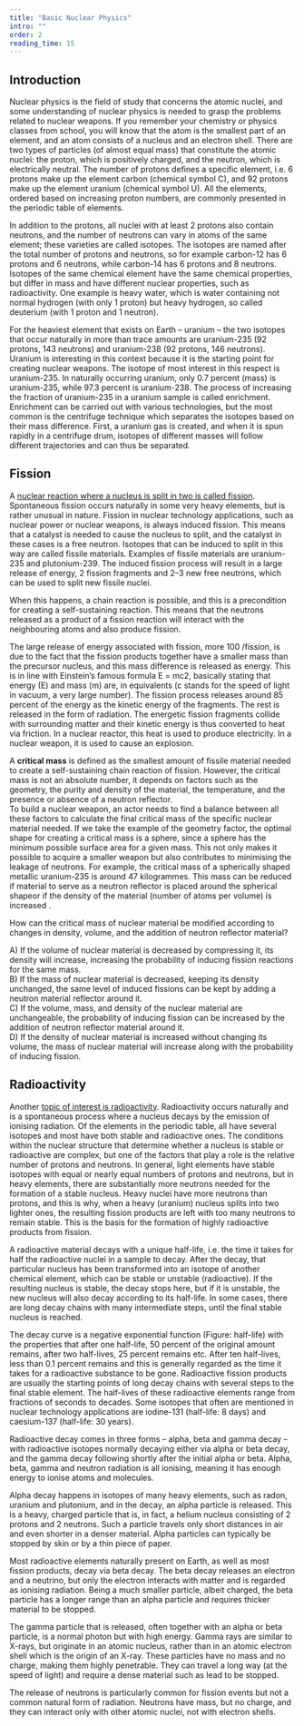 ```yaml
---
title: "Basic Nuclear Physics"
intro: ""
order: 2
reading_time: 15
---
```


## Introduction

Nuclear physics is the field of study that concerns the atomic nuclei, and some understanding of nuclear physics is needed to grasp the problems related to nuclear weapons. If you remember your chemistry or physics classes from school, you will know that the atom is the smallest part of an element, and an atom consists of a nucleus and an electron shell. There are two types of particles (of almost equal mass) that constitute the atomic nuclei: the proton, which is positively charged, and the neutron, which is electrically neutral. The number of protons defines a specific element, i.e. 6 protons make up the element carbon (chemical symbol C), and 92 protons make up the element uranium (chemical symbol U). All the elements, ordered based on increasing proton numbers, are commonly presented in the periodic table of elements.

<Figure
  size="medium"
  src="IUPAC_Periodic_Table.PNG"
  caption="Periodic table"
  alt="Periodic table of elements, showing the chemical elements arranged by atomic number, groups, and periods, with colors indicating element categories such as metals, non-metals, and metalloids."
  credit="Mav/Wikimedia, CC BY-SA 3.0"
  license=""
  expandable={true}
></Figure>

In addition to the protons, all nuclei with at least 2 protons also contain neutrons, and the number of neutrons can vary in atoms of the same element; these varieties are called isotopes. The isotopes are named after the total number of protons and neutrons, so for example carbon-12 has 6 protons and 6 neutrons, while carbon-14 has 6 protons and 8 neutrons. Isotopes of the same chemical element have the same chemical properties, but differ in mass and have different nuclear properties, such as radioactivity. One example is heavy water, which is water containing not normal hydrogen (with only 1 proton) but heavy hydrogen, so called deuterium (with 1 proton and 1 neutron).

For the heaviest element that exists on Earth – uranium – the two isotopes that occur naturally in more than trace amounts are uranium-235 (92 protons, 143 neutrons) and uranium-238 (92 protons, 146 neutrons). Uranium is interesting in this context because it is the starting point for creating nuclear weapons. The isotope of most interest in this respect is uranium-235. In naturally occurring uranium, only 0.7 percent (mass) is uranium-235, while 97.3 percent is uranium-238. The process of increasing the fraction of uranium-235 in a uranium sample is called enrichment. Enrichment can be carried out with various technologies, but the most common is the centrifuge technique which separates the isotopes based on their mass difference. First, a uranium gas is created, and when it is spun rapidly in a centrifuge drum, isotopes of different masses will follow different trajectories and can thus be separated.

## Fission

<LectureVideo smil="/lu04/HSFK-PC_LU04-CH01_15a_250311.smil" provider="video-stream">

  A [nuclear reaction where a nucleus is split in two is called fission](https://nrl.mit.edu/reactor/fission-process). Spontaneous fission occurs naturally in some very heavy elements, but is rather unusual in nature. Fission in nuclear technology applications, such as nuclear power or nuclear weapons, is always induced fission. This means that a catalyst is needed to cause the nucleus to split, and the catalyst in these cases is a free neutron. Isotopes that can be induced to split in this way are called fissile materials. Examples of fissile materials are uranium-235 and plutonium-239. The induced fission process will result in a large release of energy, 2 fission fragments and 2–3 new free neutrons, which can be used to split new fissile nuclei.

  <Figure
    size="medium"
    src="LU04_inhalte_grafiken_f_pfade_06012025-02.svg"
    caption="Nuclear fission"
    alt=""
    credit="Grübelfabrik (CC BY NC)"
    license=""
  ></Figure>

  When this happens, a chain reaction is possible, and this is a precondition for creating a self-sustaining reaction. This means that the neutrons released as a product of a fission reaction will interact with the neighbouring atoms and also produce fission.

  The large release of energy associated with fission, more 100 <Term t="MeV"/>/fission, is due to the fact that the fission products together have a smaller mass than the precursor nucleus, and this mass difference is released as energy. This is in line with Einstein’s famous formula E =  mc2, basically stating that energy (E) and mass (m) are, in equivalents (c stands for the speed of light in vacuum, a very large number). The fission process releases around 85 percent of the energy as the kinetic energy of the fragments. The rest is released in the form of radiation. The energetic fission fragments collide with surrounding matter and their kinetic energy is thus converted to heat via friction. In a nuclear reactor, this heat is used to produce electricity. In a nuclear weapon, it is used to cause an explosion.

  <Figure
    size="medium"
    src="AlbertEinstein.png"
    caption="Albert Einstein"
    alt=""
    credit="Bundesarchiv, CC-BY-SA 3.0"
    license=""
  ></Figure>

  <Figure
    size="medium"
    src="radiation-kineticEnergy.png"
    caption="Distribution of the energy released during fission in terms of kinetic energy and radiation "
    alt="Pie Chart showing the fission process releasing around 85 percent of the energy as the kinetic energy of the fragments. The rest is released in the form of radiation. "
    credit="PRIF, CC-BY-SA 4.0"
    license=""
  ></Figure>

  A **critical mass** is defined as the smallest amount of fissile material needed to create a self-sustaining chain reaction of fission. However, the critical mass is not an absolute number, it depends on factors such as the geometry, the purity and density of the material, the temperature, and the presence or absence of a neutron reflector.<br/>
  To build a nuclear weapon, an actor needs to find a balance between all these factors to calculate the final critical mass of the specific nuclear material needed. If we take the example of the geometry factor, the optimal shape for creating a critical mass is a sphere, since a sphere has the minimum possible surface area for a given mass. This not only makes it possible to acquire a smaller weapon but also contributes to minimising the leakage of neutrons. For example, the critical mass of a spherically shaped metallic uranium-235 is around 47 kilogrammes. This mass can be reduced if material to serve as a neutron reflector is placed around the spherical shapeor if the density of the material (number of atoms per volume) is increased .

</LectureVideo>

<Figure
  size="medium"
  src="LU04_inhalte_grafiken_f_pfade_06012025-09.svg"
  caption="Increasing nuclear fission probability by adding a neuron deflector or increasing density"
  alt="Diagram showing how to increase nuclear fission probability. Central image shows fission chain reaction. Left circle (A) adds a neutron reflector, increasing neutron return and fission chance. Right circle (B) increases atom density, enhancing neutron collisions. Labels indicate neutrons, nuclei, fission events, and generations. More collisions lead to sustained reactions. "
  credit="Grübelfabrik, CC BY NS 4.0"
  license=""
  expandable={true}
></Figure>

<Callout title="Influences on critical mass">

  How can the critical mass of nuclear material be modified according to changes in density, volume, and the addition of neutron reflector material?
  <Figure
    size="medium"
    src="InfluencesonFission.png"
    caption="Optimizing Nuclear Reactions: The Impact of Mass, Volume, Density, and Reflectors on Fission Efficiency"
    alt="Diagram showing how changes in nuclear material mass, volume, density, and neutron reflectors affect fission. Four scenarios are compared, each showing how altering variables like mass or adding a reflector impacts the probability of fission and number of induced fissions. A legend explains key terms like M, V, D, P, IF, and +R."
    credit="EU Non-Proliferation and Disarmament Consortium eLearning, CC BY NS 4.0"
    license=""
    expandable={true}
  ></Figure>

  A) If the volume of nuclear material is decreased by compressing it, its density will increase, increasing the probability of inducing fission reactions for the same mass.<br/>
  B) If the mass of nuclear material is decreased, keeping its density unchanged, the same level of induced fissions can be kept by adding a neutron material reflector around it.<br/>
  C) If the volume, mass, and density of the nuclear material are unchangeable, the probability of inducing fission can be increased by the addition of neutron reflector material around it.<br/>
  D) If the density of nuclear material is increased without changing its volume, the mass of nuclear material will increase along with the probability of inducing fission.<br/>

</Callout>

## Radioactivity

Another [topic of interest is radioactivity](https://www.euronuclear.org/nuclear-basics/radioactivity/what-is-radioactivity/). Radioactivity occurs naturally and is a spontaneous process where a nucleus decays by the emission of ionising radiation. Of the elements in the periodic table, all have several isotopes and most have both stable and radioactive ones. The conditions within the nuclear structure that determine whether a nucleus is stable or radioactive are complex, but one of the factors that play a role is the relative number of protons and neutrons. In general, light elements have stable isotopes with equal or nearly equal numbers of protons and neutrons, but in heavy elements, there are substantially more neutrons needed for the formation of a stable nucleus. Heavy nuclei have more neutrons than protons, and this is why, when a heavy (uranium) nucleus splits into two lighter ones, the resulting fission products are left with too many neutrons to remain stable. This is the basis for the formation of highly radioactive products from fission.

A radioactive material decays with a unique half-life, i.e. the time it takes for half the radioactive nuclei in a sample to decay. After the decay, that particular nucleus has been transformed into an isotope of another chemical element, which can be stable or unstable (radioactive). If the resulting nucleus is stable, the decay stops here, but if it is unstable, the new nucleus will also decay according to its half-life. In some cases, there are long decay chains with many intermediate steps, until the final stable nucleus is reached.

The decay curve is a negative exponential function (Figure: half-life) with the properties that after one half-life, 50 percent of the original amount remains, after two half-lives, 25 percent remains etc. After ten half-lives, less than 0.1 percent remains and this is generally regarded as the time it takes for a radioactive substance to be gone. Radioactive fission products are usually the starting points of long decay chains with several steps to the final stable element. The half-lives of these radioactive elements range from fractions of seconds to decades. Some isotopes that often are mentioned in nuclear technology applications are iodine-131 (half-life: 8 days) and caesium-137 (half-life: 30 years).

<Figure
  size="medium"
  src="LU04-Radioactive-decay.png"
  caption="Radioactive decay"
  alt="Line graph showing exponential decay of a substance over time. The x-axis represents time (t) from 1 to 10, and the y-axis shows the remaining fraction (%) of the substance, decreasing from 100% to near 0%. The curve drops sharply at first, then gradually flattens, forming a smooth, downward-sloping curve that approaches but never quite reaches zero. The line is continuous and slightly curved throughout. "
  credit="EU Non-Proliferation and Disarmament Consortium eLearning, CC BY NS 4.0"
license=""
></Figure>

Radioactive decay comes in three forms – alpha, beta and gamma decay – with radioactive isotopes normally decaying either via alpha or beta decay, and the gamma decay following shortly after the initial alpha or beta. Alpha, beta, gamma and neutron radiation is all ionising, meaning it has enough energy to ionise atoms and molecules.

Alpha decay happens in isotopes of many heavy elements, such as radon, uranium and plutonium, and in the decay, an alpha particle is released. This is a heavy, charged particle that is, in fact, a helium nucleus consisting of 2 protons and 2 neutrons. Such a particle travels only short distances in air and even shorter in a denser material. Alpha particles can typically be stopped by skin or by a thin piece of paper.

<Figure
  size="medium"
  src="LU04_inhalte_grafiken_f_pfade_06012025-01.svg"
  caption="Radiation Types and the Degree of Penetration"
  alt="Diagram showing how different radiation types penetrate materials. Alpha rays are stopped by paper, beta rays by aluminum, and gamma/X-rays require thick lead to stop. Neutron rays penetrate all materials shown. Barriers include paper, a thin aluminum board, and a thick lead block. Penetration increases from alpha to neutron rays."
  credit="Grübelfabrik, CC BY NS 4.0"
  license=""
></Figure>

Most radioactive elements naturally present on Earth, as well as most fission products, decay via beta decay. The beta decay releases an electron and a neutrino, but only the electron interacts with matter and is regarded as ionising radiation. Being a much smaller particle, albeit charged, the beta particle has a longer range than an alpha particle and requires thicker material to be stopped.

The gamma particle that is released, often together with an alpha or beta particle, is a normal photon but with high energy. Gamma rays are similar to X-rays, but originate in an atomic nucleus, rather than in an atomic electron shell which is the origin of an X-ray. These particles have no mass and no charge, making them highly penetrable. They can travel a long way (at the speed of light) and require a dense material such as lead to be stopped.

The release of neutrons is particularly common for fission events but not a common natural form of radiation. Neutrons have mass, but no charge, and they can interact only with other atomic nuclei, not with electron shells.


